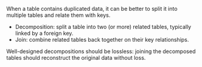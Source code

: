 When a table contains duplicated data, it can be better to split it into multiple tables and relate them with keys.

- Decomposition: split a table into two (or more) related tables, typically linked by a foreign key.
- Join: combine related tables back together on their key relationships.

Well-designed decompositions should be lossless: joining the decomposed tables should reconstruct the original data without loss.

